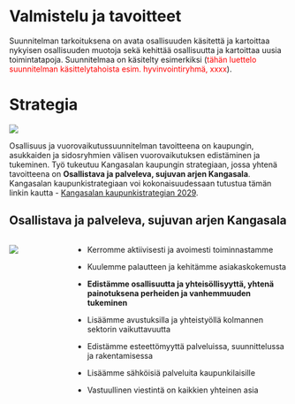 # Valmistelu ja tavoitteet

Suunnitelman tarkoituksena on avata osallisuuden käsitettä ja kartoittaa nykyisen osallisuuden muotoja sekä kehittää osallisuutta ja kartoittaa uusia toimintatapoja. Suunnitelmaa on käsitelty esimerkiksi ([tähän luettelo suunnitelman käsittelytahoista esim. hyvinvointiryhmä, xxxx]{style="color:red"}).

# Strategia {#sec-strategia}

![](themes/Kangasala_strategiakuva-vaaka-2022-1536x885.jpg){fig-alt="Kangasalan kaupunkistrategiakuva"}

Osallisuus ja vuorovaikutussuunnitelman tavoitteena on kaupungin, asukkaiden ja sidosryhmien välisen vuorovaikutuksen edistäminen ja tukeminen. Työ tukeutuu Kangasalan kaupungin strategiaan, jossa yhtenä tavoitteena on **Osallistava ja palveleva, sujuvan arjen Kangasala**. Kangasalan kaupunkistrategiaan voi kokonaisuudessaan tutustua tämän linkin kautta - [Kangasalan kaupunkistrategian 2029](https://www.kangasala.fi/wp-content/uploads/2022/08/Kaupunkistrategia-2029_3-sivua.pdf "Kangasalan kaupunkistrategian 2029").

## Osallistava ja palveleva, sujuvan arjen Kangasala

::: columns
::: {.column width="20%"}
![](themes/leima_osallisuus.png){fig-alt="Osallistava ja palveleva, sujuvan arjen Kangasala"}
:::

::: {.column width="80%"}
-   Kerromme aktiivisesti ja avoimesti toiminnastamme

-   Kuulemme palautteen ja kehitämme asiakaskokemusta

-   **Edistämme osallisuutta ja yhteisöllisyyttä, yhtenä painotuksena perheiden ja vanhemmuuden tukeminen**

-   Lisäämme avustuksilla ja yhteistyöllä kolmannen sektorin vaikuttavuutta

-   Edistämme esteettömyyttä palveluissa, suunnittelussa ja rakentamisessa

-   Lisäämme sähköisiä palveluita kaupunkilaisille

-   Vastuullinen viestintä on kaikkien yhteinen asia
:::
:::
